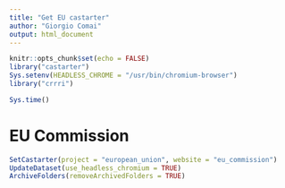 ```yaml
---
title: "Get EU castarter"
author: "Giorgio Comai"
output: html_document
---
```


```r
knitr::opts_chunk$set(echo = FALSE)
library("castarter")
Sys.setenv(HEADLESS_CHROME = "/usr/bin/chromium-browser")
library("crrri")
```

```r
Sys.time()
```

# EU Commission

```r

SetCastarter(project = "european_union", website = "eu_commission")
UpdateDataset(use_headless_chromium = TRUE)
ArchiveFolders(removeArchivedFolders = TRUE)

```



